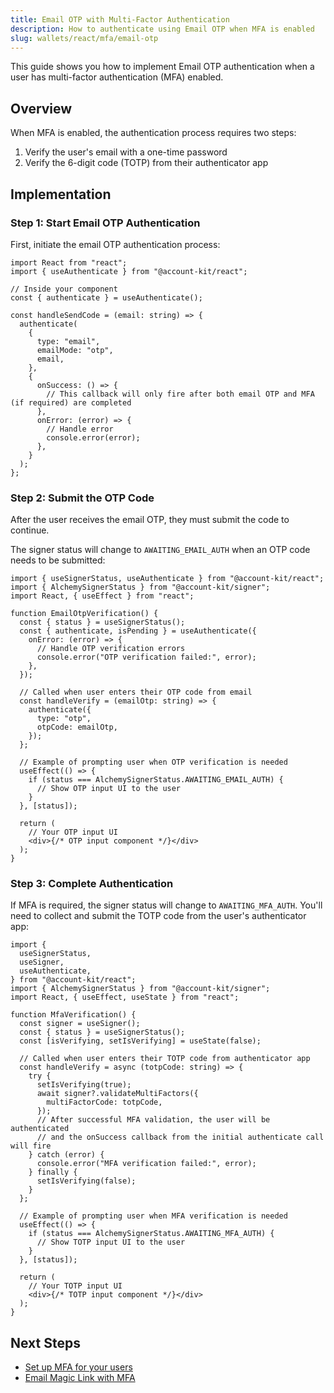 ```yaml
---
title: Email OTP with Multi-Factor Authentication
description: How to authenticate using Email OTP when MFA is enabled
slug: wallets/react/mfa/email-otp
---
```





This guide shows you how to implement Email OTP authentication when a user has multi-factor authentication (MFA) enabled.

## Overview

When MFA is enabled, the authentication process requires two steps:

1. Verify the user's email with a one-time password
2. Verify the 6-digit code (TOTP) from their authenticator app

## Implementation

### Step 1: Start Email OTP Authentication

First, initiate the email OTP authentication process:

```tsx twoslash
import React from "react";
import { useAuthenticate } from "@account-kit/react";

// Inside your component
const { authenticate } = useAuthenticate();

const handleSendCode = (email: string) => {
  authenticate(
    {
      type: "email",
      emailMode: "otp",
      email,
    },
    {
      onSuccess: () => {
        // This callback will only fire after both email OTP and MFA (if required) are completed
      },
      onError: (error) => {
        // Handle error
        console.error(error);
      },
    }
  );
};
```

### Step 2: Submit the OTP Code

After the user receives the email OTP, they must submit the code to continue.

The signer status will change to `AWAITING_EMAIL_AUTH` when an OTP code needs to be submitted:

```tsx twoslash
import { useSignerStatus, useAuthenticate } from "@account-kit/react";
import { AlchemySignerStatus } from "@account-kit/signer";
import React, { useEffect } from "react";

function EmailOtpVerification() {
  const { status } = useSignerStatus();
  const { authenticate, isPending } = useAuthenticate({
    onError: (error) => {
      // Handle OTP verification errors
      console.error("OTP verification failed:", error);
    },
  });

  // Called when user enters their OTP code from email
  const handleVerify = (emailOtp: string) => {
    authenticate({
      type: "otp",
      otpCode: emailOtp,
    });
  };

  // Example of prompting user when OTP verification is needed
  useEffect(() => {
    if (status === AlchemySignerStatus.AWAITING_EMAIL_AUTH) {
      // Show OTP input UI to the user
    }
  }, [status]);

  return (
    // Your OTP input UI
    <div>{/* OTP input component */}</div>
  );
}
```

### Step 3: Complete Authentication

If MFA is required, the signer status will change to `AWAITING_MFA_AUTH`. You'll need to collect and submit the TOTP code from the user's authenticator app:

```tsx twoslash
import {
  useSignerStatus,
  useSigner,
  useAuthenticate,
} from "@account-kit/react";
import { AlchemySignerStatus } from "@account-kit/signer";
import React, { useEffect, useState } from "react";

function MfaVerification() {
  const signer = useSigner();
  const { status } = useSignerStatus();
  const [isVerifying, setIsVerifying] = useState(false);

  // Called when user enters their TOTP code from authenticator app
  const handleVerify = async (totpCode: string) => {
    try {
      setIsVerifying(true);
      await signer?.validateMultiFactors({
        multiFactorCode: totpCode,
      });
      // After successful MFA validation, the user will be authenticated
      // and the onSuccess callback from the initial authenticate call will fire
    } catch (error) {
      console.error("MFA verification failed:", error);
    } finally {
      setIsVerifying(false);
    }
  };

  // Example of prompting user when MFA verification is needed
  useEffect(() => {
    if (status === AlchemySignerStatus.AWAITING_MFA_AUTH) {
      // Show TOTP input UI to the user
    }
  }, [status]);

  return (
    // Your TOTP input UI
    <div>{/* TOTP input component */}</div>
  );
}
```

## Next Steps

- [Set up MFA for your users](/wallets/react/mfa/setup-mfa)
- [Email Magic Link with MFA](/wallets/react/mfa/email-magic-link)
